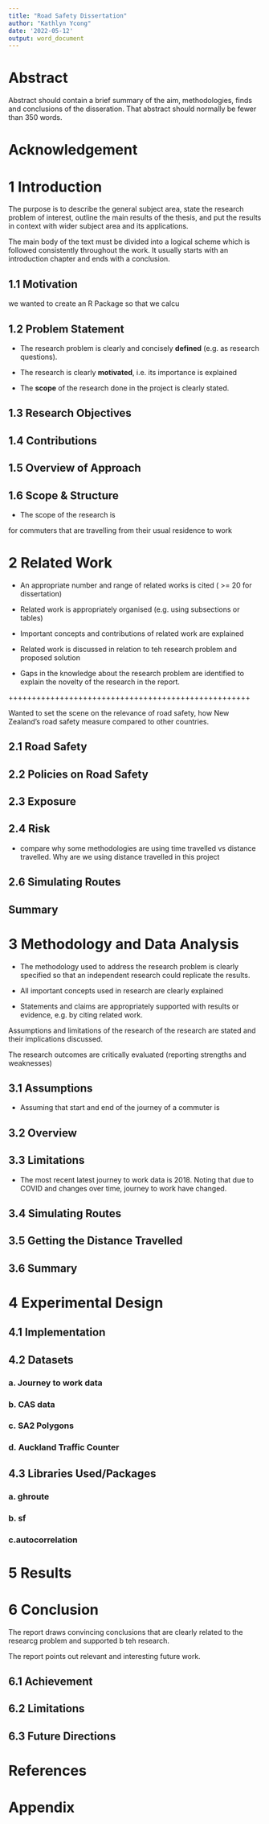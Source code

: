 ```yaml
---
title: "Road Safety Dissertation"
author: "Kathlyn Ycong"
date: '2022-05-12'
output: word_document
---
```


# Abstract

Abstract should contain a brief summary of the aim, methodologies, finds and conclusions of the disseration. That abstract should normally be fewer than 350 words.

# Acknowledgement

# 1 Introduction

The purpose is to describe the general subject area, state the research problem of interest, outline the main results of the thesis, and put the results in context with wider subject area and its applications.

The main body of the text must be divided into a logical scheme which is followed consistently throughout the work. It usually starts with an introduction chapter and ends with a conclusion.


## 1.1 Motivation

we wanted to create an R Package so that we calcu

## 1.2 Problem Statement

- The research problem is clearly and concisely **defined** (e.g. as research questions).

- The research is clearly **motivated**, i.e. its importance is explained

- The **scope** of the research done in the project is clearly stated.

## 1.3 Research Objectives

## 1.4 Contributions

## 1.5 Overview of Approach

## 1.6 Scope & Structure
- The scope of the research is 

for commuters that are travelling from their usual residence to work


# 2 Related Work

- An appropriate number and range of related works is cited ( >= 20 for dissertation)

- Related work is appropriately organised (e.g. using subsections or tables)

- Important concepts and contributions of related work are explained

- Related work is discussed in relation to teh research problem and proposed solution

- Gaps in the knowledge about the research problem are identified to explain the novelty of the research in the report.

++++++++++++++++++++++++++++++++++++++++++++++++++++

Wanted to set the scene on the relevance of road safety, how New Zealand's road safety measure compared to other countries. 

## 2.1 Road Safety

## 2.2 Policies on Road Safety

## 2.3 Exposure

## 2.4 Risk
- compare why some methodologies are using time travelled vs distance travelled. Why are we using distance travelled in this project

## 2.6 Simulating Routes


## Summary

# 3 Methodology and Data Analysis

- The methodology used to address the research problem is clearly specified so that an independent research could replicate the results.

- All important concepts used in research are clearly explained

- Statements and claims are appropriately supported with results or evidence, e.g. by citing related work.

Assumptions and limitations of the research of the research are stated and their implications discussed.

The research outcomes are critically evaluated (reporting strengths and weaknesses)

## 3.1 Assumptions

- Assuming that start and end of the journey of a commuter is  

## 3.2 Overview

## 3.3 Limitations

- The most recent latest journey to work data is 2018. Noting that due to COVID and changes over time, journey to work have changed.

## 3.4 Simulating Routes

## 3.5 Getting the Distance Travelled

## 3.6 Summary

# 4 Experimental Design

## 4.1 Implementation

## 4.2 Datasets

### a. Journey to work data

### b. CAS data

### c. SA2 Polygons

### d. Auckland Traffic Counter

## 4.3 Libraries Used/Packages

### a. ghroute

### b. sf 

### c.autocorrelation

# 5 Results



# 6 Conclusion

The report draws convincing conclusions that are clearly related to the researcg problem and supported b teh research. 

The report points out relevant and interesting future work.

## 6.1 Achievement

## 6.2 Limitations

## 6.3 Future Directions

# References

# Appendix
